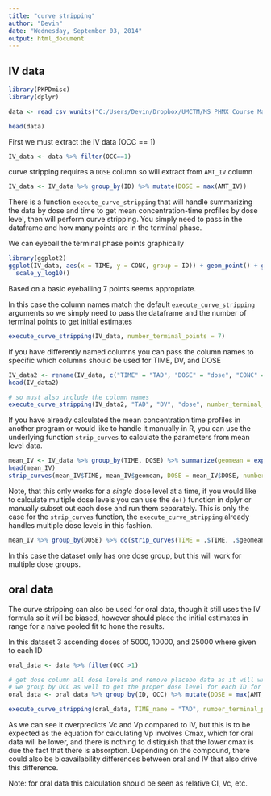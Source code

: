 ```yaml
---
title: "curve stripping"
author: "Devin"
date: "Wednesday, September 03, 2014"
output: html_document
---
```


## IV data
```r
library(PKPDmisc)
library(dplyr)
```

```r
data <- read_csv_wunits("C:/Users/Devin/Dropbox/UMCTM/MS PHMX Course Material/Fall 2014/PHMX 602/Practice Problems/Demo/Multiple dose and simulatneous IV_ORAL/dapa_IV_ORAL_est.csv")
```

```r
head(data)
```

First we must extract the IV data (OCC == 1)

```r
IV_data <- data %>% filter(OCC==1)
```

curve stripping requires a `DOSE` column so will extract from `AMT_IV` column
```r
IV_data <- IV_data %>% group_by(ID) %>% mutate(DOSE = max(AMT_IV))
```

There is a function `execute_curve_stripping` that will handle summarizing the data by dose and time to get mean concentration-time profiles by dose level, then will perform curve stripping. You simply need to pass in the dataframe and how many points are in the terminal phase.

We can eyeball the terminal phase points graphically

```r
library(ggplot2)
ggplot(IV_data, aes(x = TIME, y = CONC, group = ID)) + geom_point() + geom_line() +
  scale_y_log10()
```

Based on a basic eyeballing 7 points seems appropriate. 

In this case the column names match the default `execute_curve_stripping` arguments
so we simply need to pass the dataframe and the number of terminal points to get initial estimates
```r
execute_curve_stripping(IV_data, number_terminal_points = 7)
```

If you have differently named columns you can pass the column names to specific which columns should be used for TIME, DV, and DOSE
```r
IV_data2 <- rename(IV_data, c("TIME" = "TAD", "DOSE" = "dose", "CONC" = "DV"))
head(IV_data2)

# so must also include the column names
execute_curve_stripping(IV_data2, "TAD", "DV", "dose", number_terminal_points = 7)
```


If you have already calculated the mean concentration time profiles in another program or would like to handle it manually in R, you can use the underlying function `strip_curves` to calculate the parameters from mean level data.

```r
mean_IV <- IV_data %>% group_by(TIME, DOSE) %>% summarize(geomean = exp(mean(log(CONC))))
head(mean_IV)
strip_curves(mean_IV$TIME, mean_IV$geomean, DOSE = mean_IV$DOSE, number_terminal_points = 7)
```

Note, that this only works for a *single* dose level at a time, if you would like to calculate multiple dose levels you can use the `do()` function in dplyr or manually subset out each dose and run them separately. This is only the case for the `strip_curves` function, the `execute_curve_stripping` already handles multiple dose levels in this fashion.

```r
mean_IV %>% group_by(DOSE) %>% do(strip_curves(TIME = .$TIME, .$geomean,DOSE = .$DOSE, number_terminal_points = 7))
```

In this case the dataset only has one dose group, but this will work for multiple dose groups.


## oral data

The curve stripping can also be used for oral data, though it still uses the IV formula so it will be biased, however should place the initial estimates in range for a naive pooled fit to hone the results. 

In this dataset 3 ascending doses of 5000, 10000, and 25000 where given to each ID

```r
oral_data <- data %>% filter(OCC >1)
```

```r
# get dose column all dose levels and remove placebo data as it will wreck havoc on the curve stripping with all 0 concentrations
# we group by OCC as well to get the proper dose level for each ID for each occasion
oral_data <- oral_data %>% group_by(ID, OCC) %>% mutate(DOSE = max(AMT_ORAL)) %>% filter(DOSE > 0)

execute_curve_stripping(oral_data, TIME_name = "TAD", number_terminal_points = 7, oral=T)
```

As we can see it overpredicts Vc and Vp compared to IV, but this is to be expected as the equation for calculating Vp involves Cmax, which for oral data will be lower, and there is nothing to distiquish that the lower cmax is due the fact that there is absorption. Depending on the compound, there could also be bioavailability differences between oral and IV that also drive this difference. 

Note: for oral data this calculation should be seen as relative Cl, Vc, etc.
